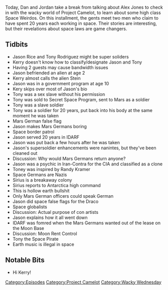 {{DEFAULTSORT:
    #_EPISODE_0229:Mars Germans and Moon Leases
}}{{Episode
    | title           = Mars Germans and Moon Leases
    | caption         = Listen to this episode on [https://knowledgefight.libsyn.com/knowledge-fight-mars-germans-and-moon-leases Libsyn] [https://open.spotify.com/episode/0XQkW2G5wCa4D8UxZV6ZYR Spotify], Read the [[Transcript/229: Mars Germans and Moon Leases|Unofficial Transcript]]
    | episodeNumber   = 229
    | length          = 01:32:11
    | airDate         = November 14, 2018
    | episodeType     = [[:Category:Project Camelot|Project Camelot]], [[:Category:Wacky Wednesday|Wacky Wednesday]]
    | appearance      = [[Kerry Cassidy]], [[Jason Rice]], [[Tony Rodriguez]], [[Randy Kramer]]
    | oocDrop         = You started out as an Illuminati Sex Slave
    | previousEpisode = [[228: Old Alex Clips]]
    | nextEpisode     = [[230A: Obama Deception, Part 1]]
}}

{{Stub}}

Today, Dan and Jordan take a break from talking about Alex Jones to check in with the wacky world of Project Camelot, to learn about some high class Space Weirdos. On this installment, the gents meet two men who claim to have spent 20 years each working in space. Their stories are interesting, but their revelations about space laws are game changers.

==Tidbits==

*Jason Rice and Tony Rodriguez might be super soliders
*Kerry doesn't know how to classify/designate Jason and Tony
*Having 2 guests may cause bandwidth issues
*Jason befriended an alien at age 2
*Kerry almost calls the alien Stein
*Jason was in a government program at age 10
*Kery skips over most of Jason's bio
*Tony was a sex slave without his permission
*Tony was sold to Secret Space Program, sent to Mars as a soldier
*Tony was a slave soldier
*Tony was a soldier for 20 years, put back into his body at the same moment he was taken
*Mars German false flag
*Jason makes Mars Germans boring
*Space border patrol
*Jason served 20 years in IDARF
*Jason was put back a few hours after he was taken
*Jason's supersoldier enhancements were nanintes, but they've been cleaned out
*Discussion: Why would Mars Germans return anyone?
*Jason was a psychic in Iran-Contra for the CIA and classified as a clone
*Toney was inspired by Randy Kramer
*Space Germans are Nazis
*Sirius is a breakaway colony
*Sirius reports to Antarctica high command
*This is hollow earth bullshit
*Only Mars German officers could speak German
*Jason did space false flags for the Draco
*Space globalists
*Discussion: Actual purpose of con artists
*Jason explains how it all went down
*IDARF was fomred when the Mars Germans wanted out of the lease on the Moon Base
*Discussion: Moon Rent Control
*Tony the Space Pirate
*Earth music is illegal in space

==Notable Bits==

*Hi Kerry!

[[Category:Episodes]]
[[Category:Project Camelot]]
[[Category:Wacky Wednesday]]
